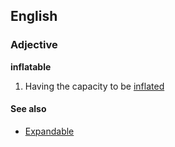==English==

===Adjective===
'''inflatable'''

# Having the capacity to be [[inflate]]d

====See also====

* [[Expandable]]